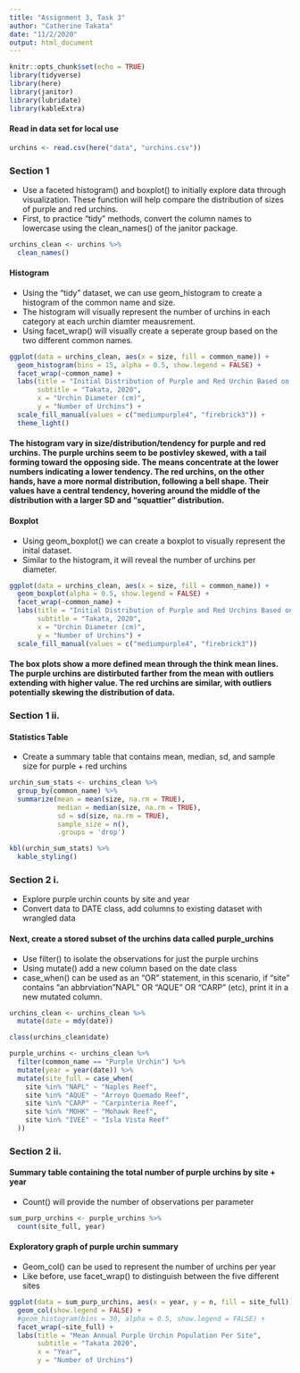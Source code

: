 ```yaml
---
title: "Assignment 3, Task 3"
author: "Catherine Takata"
date: "11/2/2020"
output: html_document
---
```


```r
knitr::opts_chunk$set(echo = TRUE)
library(tidyverse)
library(here)
library(janitor)
library(lubridate)
library(kableExtra)
```

#### Read in data set for local use 

```r
urchins <- read.csv(here("data", "urchins.csv"))
```

### Section 1
- Use a faceted histogram() and boxplot() to initially explore data through visualization. These function will help compare the distribution of sizes of purple and red urchins.  
- First, to practice "tidy" methods, convert the column names to lowercase using the clean_names() of the janitor package. 

```r
urchins_clean <- urchins %>% 
  clean_names()
```


#### Histogram 
- Using the "tidy" dataset, we can use geom_histogram to create a histogram of the common name and size. 
- The histogram will visually represent the number of urchins in each category at each urchin diamter meausrement. 
- Using facet_wrap() will visually create a seperate group based on the two different common names. 

```r
ggplot(data = urchins_clean, aes(x = size, fill = common_name)) +
  geom_histogram(bins = 15, alpha = 0.5, show.legend = FALSE) + 
  facet_wrap(~common_name) +
  labs(title = "Initial Distribution of Purple and Red Urchin Based on Size",
       subtitle = "Takata, 2020",
       x = "Urchin Diameter (cm)",
       y = "Number of Urchins") +
  scale_fill_manual(values = c("mediumpurple4", "firebrick3")) +
  theme_light()
```
#### The histogram vary in size/distribution/tendency for purple and red urchins. The purple urchins seem to be postivley skewed, with a tail forming toward the opposing side. The means concentrate at the lower numbers indicating a lower tendency. The red urchins, on the other hands, have a more normal distribution, following a bell shape. Their values have a central tendency, hovering around the middle of the distribution with a larger SD and "squattier" distribution.



#### Boxplot 
- Using geom_boxplot() we can create a boxplot to visually represent the inital dataset. 
- Similar to the histogram, it will reveal the number of urchins per diameter. 
```r
ggplot(data = urchins_clean, aes(x = size, fill = common_name)) +
  geom_boxplot(alpha = 0.5, show.legend = FALSE) +
  facet_wrap(~common_name) +
  labs(title = "Initial Distribution of Purple and Red Urchins Based on Size",
       subtitle = "Takata, 2020",
       x = "Urchin Diameter (cm)",
       y = "Number of Urchins") +
  scale_fill_manual(values = c("mediumpurple4", "firebrick3"))
```

#### The box plots show a more defined mean through the think mean lines. The purple urchins are distirbuted farther from the mean with outliers extending with higher value. The red urchins are similar, with outliers potentially skewing the distribution of data. 


### Section 1 ii.
#### Statistics Table 
- Create a summary table that contains mean, median, sd, and sample size for purple + red urchins 

```r
urchin_sum_stats <- urchins_clean %>% 
  group_by(common_name) %>% 
  summarize(mean = mean(size, na.rm = TRUE),
            median = median(size, na.rm = TRUE),
            sd = sd(size, na.rm = TRUE),
            sample_size = n(),
            .groups = 'drop')

kbl(urchin_sum_stats) %>% 
  kable_styling()
```


### Section 2 i. 
- Explore purple urchin counts by site and year 
- Convert data to DATE class, add columns to existing dataset with wrangled data 

#### Next, create a stored subset of the urchins data called purple_urchins
- Use filter() to isolate the observations for just the purple urchins 
- Using mutate() add a new column based on the date class 
- case_when() can be used as an "OR" statement, in this scenario, if "site" contains "an abbrviation"NAPL" OR "AQUE" OR "CARP" (etc), print it in a new mutated column. 

```r

urchins_clean <- urchins_clean %>% 
  mutate(date = mdy(date))

class(urchins_clean$date)

purple_urchins <- urchins_clean %>% 
  filter(common_name == "Purple Urchin") %>% 
  mutate(year = year(date)) %>%
  mutate(site_full = case_when(
    site %in% "NAPL" ~ "Naples Reef",
    site %in% "AQUE" ~ "Arroyo Quemado Reef",
    site %in% "CARP" ~ "Carpinteria Reef",
    site %in% "MOHK" ~ "Mohawk Reef",
    site %in% "IVEE" ~ "Isla Vista Reef"
  )) 

```

### Section 2 ii. 
#### Summary table containing the total number of purple urchins by site + year 
- Count() will provide the number of observations per parameter

```r
sum_purp_urchins <- purple_urchins %>% 
  count(site_full, year)
```

#### Exploratory graph of purple urchin summary 
- Geom_col() can be used to represent the number of urchins per year 
- Like before, use facet_wrap() to distinguish between the five different sites 

```r
ggplot(data = sum_purp_urchins, aes(x = year, y = n, fill = site_full)) + 
  geom_col(show.legend = FALSE) +
  #geom_histogram(bins = 30, alpha = 0.5, show.legend = FALSE) + 
  facet_wrap(~site_full) + 
  labs(title = "Mean Annual Purple Urchin Population Per Site",
       subtitle = "Takata 2020",
       x = "Year",
       y = "Number of Urchins")
```

